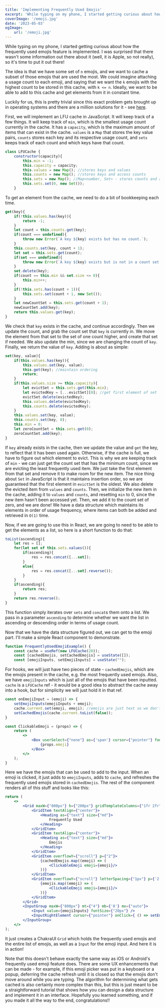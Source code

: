 ```yaml
---
title: 'Implementing Frequently Used Emojis'
excerpt: 'While typing on my phone, I started getting curious about how the frequently used emojis feature is implemented. I was surprised that there was no some information out there about the implementation (well, it is Apple, so not really), so it is time to put it out there!'
coverImage: '/emoji.jpg'
date: '2023-05-03'
ogImage:
    url: '/emoji.jpg'
---
```


While typing on my phone, I started getting curious about how the frequently used emojis feature is implemented. I was surprised
that there wasn't some information out there about it (well, it is Apple, so not really), so it's time to put it out there!

The idea is that we have some set of `n` emojis, and we want to cache a subset of those emojis that are used the most. We could imagine attaching
a usage count to each emoji, and saying that we want the `k` emojis with the highest count to be stored in this cache, with `k <= n`. Ideally, we want
to be able to add to this cache and get elements from it in constant time.

Luckily for us, this is pretty trivial since this exact problem gets brought up in operating systems and there are a million solutions for it - see
[here](https://en.wikipedia.org/wiki/Cache_replacement_policies).

First, we will implement an LFU cache in JavaScript. It will keep track of a few things. It will keep track of `min`, which is the smallest usage count
currently in the cache. It has a `capacity`, which is the maximum amount of items that can exist in the cache. `values` is a `Map` that stores the key
value pairs, `counts` stores each key and its respective usage count, and `sets` keeps track of each count and which keys have that count.

```js
class LFUCache {
    constructor(capacity){
        this.min = -1;
        this.capacity = capacity;
        this.values = new Map(); //stores keys and values
        this.counts = new Map(); //stores keys and access counts
        this.sets = new Map(); //Map<number, Set> - stores counts and a set of keys with that count
        this.sets.set(0, new Set());
    }
```

To get an element from the cache, we need to do a bit of bookkeeping each time.

```js
get(key){
    if(!this.values.has(key)){
        return -1;
    }
    let count = this.counts.get(key);
    if(count === undefined){
        throw new Error(`A key ${key} exists but has no count.`);
    }
    this.counts.set(key, count + 1);
    let set = this.sets.get(count);
    if(set === undefined){
        throw new Error(`A key ${key} exists but is not in a count set.`);
    }
    set.delete(key);
    if(count == this.min && set.size <= 0){
        this.min++;
    }
    if(!this.sets.has(count + 1)){
        this.sets.set(count + 1, new Set());
    }
    let newCountSet = this.sets.get(count + 1);
    newCountSet.add(key);
    return this.values.get(key);
}
```

We check that `key` exists in the cache, and continue accordingly. Then we update the count, and grab the count set that `key`
is currently in. We move the element from that set to the set of one count higher, and create that set if needed. We also update
the min, since we are changing the count of `key`. Finally, we return the value of `key`. Adding is about as simple:

```js
set(key, value){
    if(this.values.has(key)){
        this.values.set(key, value);
        this.get(key); //maintain ordering
        return;
    }
    if(this.values.size >= this.capacity){
        let evictSet = this.sets.get(this.min);
        let evictedKey = [...evictSet][0]; //get first element of set
        evictSet.delete(evictedKey);
        this.values.delete(evictedKey);
        this.counts.delete(evictedKey);
    }
    this.values.set(key, value);
    this.counts.set(key, 0);
    this.min = 0;
    let zeroCountSet = this.sets.get(0);
    zeroCountSet.add(key);
}
```
If `key` already exists in the cache, then we update the value and `get` the key, to reflect that it has been used again.
Otherwise, if the cache is full, we have to figure out which element to evict. This is why we are keeping track of `min` -
we can just get the count set that has the minimum count, since we are evicting the least frequently used item. We just
take the first element from that set and remove it to make room for the new item. The nice thing about `Set` in JavaScript is
that it maintains insertion order, so we are guaranteed that the first element in `evictSet` is the oldest. We also delete the 
evicted item from `values` and `counts`. Then, we initialize the new item in the cache, adding it to `values` and `counts`, 
and resetting `min` to 0, since the new item hasn't been accessed yet. Then, we add it to the count set of zero, and we are done!
We have a data structure which maintains its elements in order of usage frequency, where items can both be added and retrieved
in `O(1)` time.

Now, if we are going to use this in React, we are going to need to be able to get the elements as a list, so here is a short function to do that:

```js
toList(ascending){
    let res = [];
    for(let set of this.sets.values()){
        if(ascending){
            res = res.concat([...set]);
        }
        else{
            res = res.concat([...set].reverse());
        }
    }
    if(ascending){
        return res;
    }
    return res.reverse();
}
```

This function simply iterates over `sets` and `concat`s them onto a list. We pass in a parameter `ascending` to determine whether we want the list
in ascending or descending order in terms of usage count.

Now that we have the data structure figured out, we can get to the emoji part. I'll make a simple React component to demonstrate.

```jsx
function FrequentlyUsedEmojiExample() {
    const cache = useRef(new LFUCache(20));
    const [cachedEmojis, setCachedEmojis] = useState([]);
    const [emojiInputs, setEmojiInputs] = useState("");
```

For hooks, we will just have two pieces of state - `cachedEmojis`, which are the emojis present in the cache, e.g. the most frequently used emojis. Also,
we have `emojiInputs` which is just all of the emojis that have been inputted. `cache` is a `LFUCache` ref - it would be a good idea to abstract the cache
away into a hook, but for simplicity we will just hold it in that ref.

```jsx
const onEmojiInput = (emoji) => {
    setEmojiInputs(emojiInputs + emoji);
    cache.current.set(emoji, emoji); //emojis are just text so we don't need an identifier as the key
    setCachedEmojis(cache.current.toList(false));
}

const ClickableEmoji = (props) => {
    return (
        <>
            <Box userSelect={"none"} as={'span'} cursor={"pointer"} fontSize={"2xl"} onClick={() => onEmojiInput(props.emoji)} aria-label={"A clickable emoji - emojis in this dataset are not tagged, so further information about the content is unavailable."}>
                {props.emoji}
            </Box>
        </>
    );
}
```

Here we have the emojis that can be used to add to the input. When an emoji is clicked, it just adds to `emojiInputs`, adds to `cache`, and refreshes the frequently used
emojis stored in `cachedEmojis`. The rest of the component renders all of this stuff and looks like this:

```jsx
return ( 
    <>
        <Grid maxW={"800px"} h={"200px"} gridTemplateColumns={"1fr 2fr"} gap={"1"} border={"1px"} p={"2"} mx={"auto"}>
            <GridItem textAlign={"center"}>
                <Heading as={"text"} size={"md"}>
                    Frequently Used
                </Heading>
            </GridItem>
            <GridItem textAlign={"center"}>
                <Heading as={"text"} size={"md"}>
                    Emojis
                </Heading>
            </GridItem>
            <GridItem overflowY={"scroll"} p={"2"}>
                {cachedEmojis.map((emoji) => (
                    <ClickableEmoji emoji={emoji}/>
                ))}
            </GridItem>
            <GridItem overflowY={"scroll"} letterSpacing={"1px"} p={'2'}>
                {emojis.map((emoji) => (
                    <ClickableEmoji emoji={emoji}/>
                ))}
            </GridItem>
        </Grid>
        <InputGroup maxW={"800px"} mt={"4"} mb={'8'} mx={"auto"}>
            <Input value={emojiInputs} fontSize={"20px"} />
            <InputRightElement cursor={"pointer"} onClick={ () => setEmojiInputs("") } children={<IoMdSend />} />
        </InputGroup>
    </>
);
```

It just creates a ChakraUI `Grid` which holds the frequently used emojis and the entire list of emojis, as well as a 
`Input` for the emoji input. And here it is in action!

<FrequentlyUsedEmojiExample />

Note that this doesn't behave exactly the same way as iOS or Android's frequently used emoji feature does. There are some UX
enhancements that can be made - for example, if this emoji picker was put in a keyboard or a popup, deferring the cache
refresh until it is closed so that the emojis don't move around while you are typing. The algorithm for determining what
gets cached is also certainly more complex than this, but this is just meant to be a straightforward tutorial that shows
how you can design a data structure and implement it in an interface. Hopefully you learned something, and if you made it
all the way to the end, congratulations!!